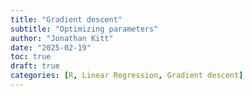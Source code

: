 ```yaml
---
title: "Gradient descent"
subtitle: "Optimizing parameters"
author: "Jonathan Kitt"
date: "2025-02-19"
toc: true
draft: true
categories: [R, Linear Regression, Gradient descent]
---
```


